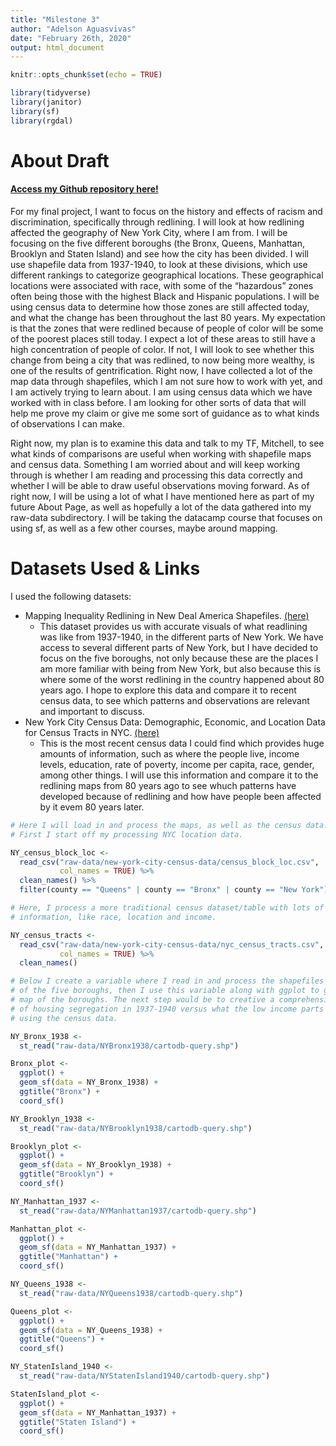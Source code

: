 ```yaml
---
title: "Milestone 3"
author: "Adelson Aguasvivas"
date: "February 26th, 2020"
output: html_document
---
```


```r
knitr::opts_chunk$set(echo = TRUE)

library(tidyverse)
library(janitor)
library(sf)
library(rgdal)

```

# About Draft

#### [Access my Github repository here!](https://github.com/aaguasvivas/MS_3)

For my final project, I want to focus on the history and effects of racism and
discrimination, specifically through redlining. I will look at how redlining
affected the geography of New York City, where I am from. I will be focusing on
the five different boroughs (the Bronx, Queens, Manhattan, Brooklyn and Staten
Island) and see how the city has been divided. I will use shapefile data from
1937-1940, to look at these divisions, which use different rankings to
categorize geographical locations. These geographical locations were associated
with race, with some of the "hazardous" zones often being those with the highest
Black and Hispanic populations. I will be using census data to determine how
those zones are still affected today, and what the change has been throughout
the last 80 years. My expectation is that the zones that were redlined because
of people of color will be some of the poorest places still today. I expect a
lot of these areas to still have a high concentration of people of color. If
not, I will look to see whether this change from being a city that was redlined,
to now being more wealthy, is one of the results of gentrification. Right now, I
have collected a lot of the map data through shapefiles, which I am not sure how
to work with yet, and I am actively trying to learn about. I am using census
data which we have worked with in class before. I am looking for other sorts of
data that will help me prove my claim or give me some sort of guidance as to
what kinds of observations I can make.

Right now, my plan is to examine this data and talk to my TF, Mitchell, to see
what kinds of comparisons are useful when working with shapefile maps and census
data. Something I am worried about and will keep working through is whether I am
reading and processing this data correctly and whether I will be able to draw
useful observations moving forward. As of right now, I will be using a lot of
what I have mentioned here as part of my future About Page, as well as hopefully
a lot of the data gathered into my raw-data subdirectory. I will be taking the 
datacamp course that focuses on using sf, as well as a few other courses, 
maybe around mapping.

# Datasets Used & Links

I used the following datasets:

- Mapping Inequality Redlining in New Deal America Shapefiles. 
[(here)](https://dsl.richmond.edu/panorama/redlining/#loc=6/37.484/-79.955&text=downloads)
  - This dataset provides us with accurate visuals of what readlining was like
  from 1937-1940, in the different parts of New York. We have access to several
  different parts of New York, but I have decided to focus on the five boroughs,
  not only because these are the places I am more familiar with being from New
  York, but also because this is where some of the worst redlining in the
  country happened about 80 years ago. I hope to explore this data and compare
  it to recent census data, to see which patterns and observations are relevant
  and important to discuss.
    
- New York City Census Data: Demographic, Economic, and Location Data for 
Census Tracts in NYC. 
[(here)](https://www.kaggle.com/muonneutrino/new-york-city-census-data/data)
  - This is the most recent census data I could find which provides huge amounts
  of information, such as where the people live, income levels, education, rate
  of poverty, income per capita, race, gender, among other things. I will use
  this information and compare it to the redlining maps from 80 years ago to see
  whuch patterns have developed because of redlining and how have people been
  affected by it evem 80 years later.

```r

# Here I will load in and process the maps, as well as the census data.
# First I start off my processing NYC location data.

NY_census_block_loc <- 
  read_csv("raw-data/new-york-city-census-data/census_block_loc.csv", 
           col_names = TRUE) %>%
  clean_names() %>%
  filter(county == "Queens" | county == "Bronx" | county == "New York")

# Here, I process a more traditional census dataset/table with lots of
# information, like race, location and income.

NY_census_tracts <-
  read_csv("raw-data/new-york-city-census-data/nyc_census_tracts.csv", 
           col_names = TRUE) %>%
  clean_names()

# Below I create a variable where I read in and process the shapefiles of each
# of the five boroughs, then I use this variable along with ggplot to graph a
# map of the boroughs. The next step would be to creative a comprehensive visual
# of housing segregation in 1937-1940 versus what the low income parts are now
# using the census data.

NY_Bronx_1938 <- 
  st_read("raw-data/NYBronx1938/cartodb-query.shp")

Bronx_plot <-
  ggplot() + 
  geom_sf(data = NY_Bronx_1938) + 
  ggtitle("Bronx") + 
  coord_sf()

NY_Brooklyn_1938 <- 
  st_read("raw-data/NYBrooklyn1938/cartodb-query.shp")

Brooklyn_plot <-
  ggplot() + 
  geom_sf(data = NY_Brooklyn_1938) + 
  ggtitle("Brooklyn") + 
  coord_sf()

NY_Manhattan_1937 <- 
  st_read("raw-data/NYManhattan1937/cartodb-query.shp")

Manhattan_plot <-
  ggplot() + 
  geom_sf(data = NY_Manhattan_1937) + 
  ggtitle("Manhattan") + 
  coord_sf()

NY_Queens_1938 <- 
  st_read("raw-data/NYQueens1938/cartodb-query.shp")

Queens_plot <-
  ggplot() + 
  geom_sf(data = NY_Queens_1938) + 
  ggtitle("Queens") + 
  coord_sf()

NY_StatenIsland_1940 <- 
  st_read("raw-data/NYStatenIsland1940/cartodb-query.shp")

StatenIsland_plot <-
  ggplot() + 
  geom_sf(data = NY_Manhattan_1937) + 
  ggtitle("Staten Island") + 
  coord_sf()

```


